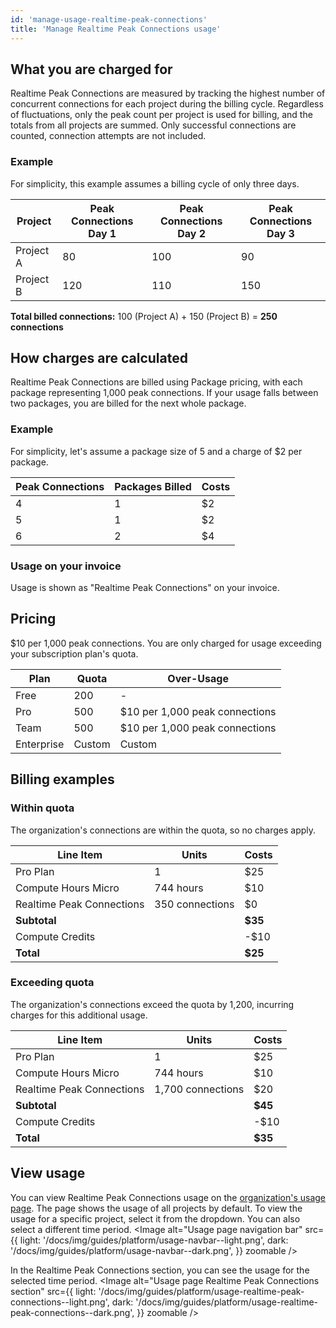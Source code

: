 ```yaml
---
id: 'manage-usage-realtime-peak-connections'
title: 'Manage Realtime Peak Connections usage'
---
```


## What you are charged for
Realtime Peak Connections are measured by tracking the highest number of concurrent connections for each project during the billing cycle. Regardless of fluctuations, only the peak count per project is used for billing, and the totals from all projects are summed. Only successful connections are counted, connection attempts are not included.

### Example
For simplicity, this example assumes a billing cycle of only three days.

| Project   | Peak Connections Day 1 | Peak Connections Day 2 | Peak Connections Day 3 |
|-----------|------------------------|------------------------|------------------------|
| Project A | 80                     | 100                    | 90                     |
| Project B | 120                    | 110                    | 150                    |

**Total billed connections:** 100 (Project A) + 150 (Project B) = **250 connections**

## How charges are calculated
Realtime Peak Connections are billed using Package pricing, with each package representing 1,000 peak connections. If your usage falls between two packages, you are billed for the next whole package.

### Example
For simplicity, let's assume a package size of 5 and a charge of $2 per package.

| Peak Connections | Packages Billed | Costs |
|------------------|-----------------|-------|
| 4                | 1               | $2    |
| 5                | 1               | $2    |
| 6                | 2               | $4    |

### Usage on your invoice
Usage is shown as "Realtime Peak Connections" on your invoice.

## Pricing
$10 per 1,000 peak connections. You are only charged for usage exceeding your subscription plan's quota.

| Plan       | Quota  | Over-Usage                     |
|------------|--------|--------------------------------|
| Free       | 200    | -                              |
| Pro        | 500    | $10 per 1,000 peak connections |
| Team       | 500    | $10 per 1,000 peak connections |
| Enterprise | Custom | Custom                         |

## Billing examples
### Within quota
The organization's connections are within the quota, so no charges apply.

| Line Item                 | Units           | Costs   |
|---------------------------|-----------------|---------|
| Pro Plan                  | 1               | $25     |
| Compute Hours Micro       | 744 hours       | $10     |
| Realtime Peak Connections | 350 connections | $0      |
| **Subtotal**              |                 | **$35** |
| Compute Credits           |                 | -$10    |
| **Total**                 |                 | **$25** |

### Exceeding quota
The organization's connections exceed the quota by 1,200, incurring charges for this additional usage.

| Line Item                 | Units             | Costs   |
|---------------------------|-------------------|---------|
| Pro Plan                  | 1                 | $25     |
| Compute Hours Micro       | 744 hours         | $10     |
| Realtime Peak Connections | 1,700 connections | $20     |
| **Subtotal**              |                   | **$45** |
| Compute Credits           |                   | -$10    |
| **Total**                 |                   | **$35** |

## View usage
You can view Realtime Peak Connections usage on the [organization's usage page](https://supabase.com/dashboard/org/_/usage). The page shows the usage of all projects by default. To view the usage for a specific project, select it from the dropdown. You can also select a different time period.
<Image
  alt="Usage page navigation bar"
  src={{
    light: '/docs/img/guides/platform/usage-navbar--light.png',
    dark: '/docs/img/guides/platform/usage-navbar--dark.png',
  }}
  zoomable
/>

In the Realtime Peak Connections section, you can see the usage for the selected time period.
<Image
  alt="Usage page Realtime Peak Connections section"
  src={{
    light: '/docs/img/guides/platform/usage-realtime-peak-connections--light.png',
    dark: '/docs/img/guides/platform/usage-realtime-peak-connections--dark.png',
  }}
  zoomable
/>